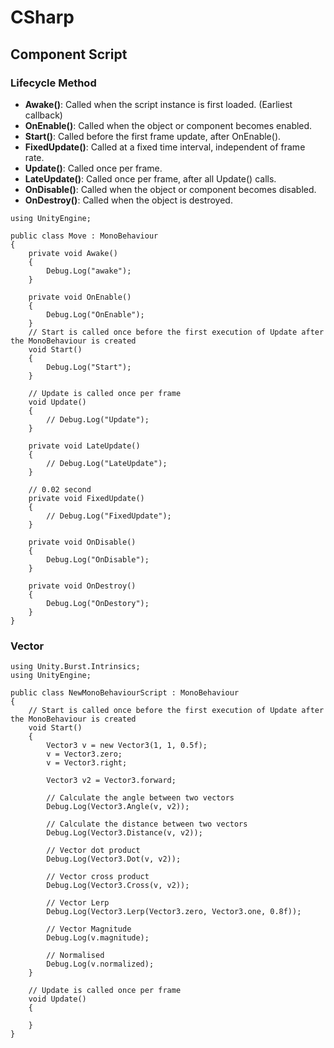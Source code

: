 # CSharp

## Component Script

### Lifecycle Method

- **Awake()**: Called when the script instance is first loaded. (Earliest callback)
- **OnEnable()**: Called when the object or component becomes enabled.
- **Start()**: Called before the first frame update, after OnEnable().
- **FixedUpdate()**: Called at a fixed time interval, independent of frame rate.
- **Update()**: Called once per frame.
- **LateUpdate()**: Called once per frame, after all Update() calls.
- **OnDisable()**: Called when the object or component becomes disabled.
- **OnDestroy()**: Called when the object is destroyed.

```CSharp
using UnityEngine;

public class Move : MonoBehaviour
{
    private void Awake()
    {
        Debug.Log("awake");
    }

    private void OnEnable()
    {
        Debug.Log("OnEnable");
    }
    // Start is called once before the first execution of Update after the MonoBehaviour is created
    void Start()
    {
        Debug.Log("Start");
    }

    // Update is called once per frame
    void Update()
    {
        // Debug.Log("Update");
    }

    private void LateUpdate()
    {
        // Debug.Log("LateUpdate");
    }

    // 0.02 second
    private void FixedUpdate()
    {
        // Debug.Log("FixedUpdate");
    }

    private void OnDisable()
    {
        Debug.Log("OnDisable");
    }

    private void OnDestroy()
    {
        Debug.Log("OnDestory");
    }
}

```

### Vector
```CSharp
using Unity.Burst.Intrinsics;
using UnityEngine;

public class NewMonoBehaviourScript : MonoBehaviour
{
    // Start is called once before the first execution of Update after the MonoBehaviour is created
    void Start()
    {
        Vector3 v = new Vector3(1, 1, 0.5f);
        v = Vector3.zero;
        v = Vector3.right;

        Vector3 v2 = Vector3.forward;

        // Calculate the angle between two vectors
        Debug.Log(Vector3.Angle(v, v2));

        // Calculate the distance between two vectors
        Debug.Log(Vector3.Distance(v, v2));

        // Vector dot product
        Debug.Log(Vector3.Dot(v, v2));

        // Vector cross product
        Debug.Log(Vector3.Cross(v, v2));

        // Vector Lerp
        Debug.Log(Vector3.Lerp(Vector3.zero, Vector3.one, 0.8f));

        // Vector Magnitude
        Debug.Log(v.magnitude);

        // Normalised
        Debug.Log(v.normalized);
    }

    // Update is called once per frame
    void Update()
    {
        
    }
}

```







